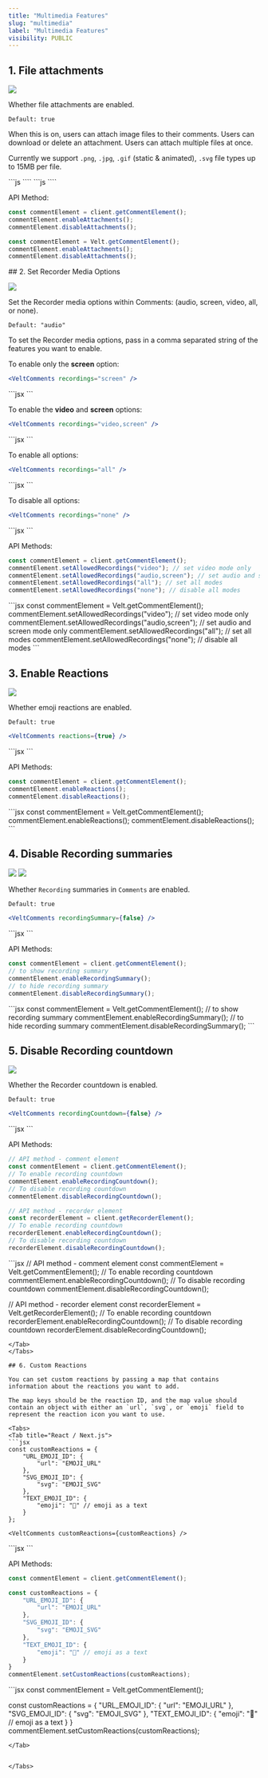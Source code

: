 ```yaml
---
title: "Multimedia Features"
slug: "multimedia"
label: "Multimedia Features"
visibility: PUBLIC
---
```





## 1. File attachments

![](/images/file-attachment.png)

Whether file attachments are enabled.

`Default: true`

When this is on, users can attach image files to their comments. Users can download or delete an attachment. Users can attach multiple files at once.

Currently we support `.png`, `.jpg`, `.gif` (static & animated), `.svg` file types up to 15MB per file.

<Tabs>
<Tab title="React / Next.js">
```js
<VeltComments attachments={true} />
````
</Tab>

<Tab title="HTML / Other Frameworks">
```js
<velt-comments attachments="true"></velt-comments>
````
</Tab>

</Tabs>

API Method:
<Tabs>
<Tab title="React / Next.js">
```jsx
const commentElement = client.getCommentElement();
commentElement.enableAttachments();
commentElement.disableAttachments();
```
</Tab>

<Tab title="HTML / Other Frameworks">

```jsx
const commentElement = Velt.getCommentElement();
commentElement.enableAttachments();
commentElement.disableAttachments();
```
</Tab>

</Tabs>
## 2. Set Recorder Media Options

![](/images/recorder.png)

Set the Recorder media options within Comments: (audio, screen, video, all, or none).

`Default: "audio"`

To set the Recorder media options, pass in a comma separated string of the features you want to enable. 


To enable only the **screen** option:
<Tabs>
<Tab title="React / Next.js">
```jsx
<VeltComments recordings="screen" />
```
</Tab>

<Tab title="HTML / Other Frameworks">
```jsx
<velt-comments recordings="screen"></velt-comments>
```

</Tab>
</Tabs>


To enable the **video** and **screen** options:
<Tabs>
<Tab title="React / Next.js">
```jsx
<VeltComments recordings="video,screen" />
```
</Tab>

<Tab title="HTML / Other Frameworks">
```jsx
<velt-comments recordings="video,screen"></velt-comments>
```
</Tab>
</Tabs>


To enable all options:
<Tabs>
<Tab title="React / Next.js">
```jsx
<VeltComments recordings="all" />
```
</Tab>

<Tab title="HTML / Other Frameworks">
```jsx
<velt-comments recordings="all"></velt-comments>
```
</Tab>
</Tabs>


To disable all options:
<Tabs>
<Tab title="React / Next.js">
```jsx
<VeltComments recordings="none" />
```
</Tab>

<Tab title="HTML / Other Frameworks">
```jsx
<velt-comments recordings="none"></velt-comments>
```
</Tab>
</Tabs>


API Methods:
<Tabs>
<Tab title="React / Next.js">
```jsx
const commentElement = client.getCommentElement();
commentElement.setAllowedRecordings("video"); // set video mode only
commentElement.setAllowedRecordings("audio,screen"); // set audio and screen mode only
commentElement.setAllowedRecordings("all"); // set all modes
commentElement.setAllowedRecordings("none"); // disable all modes
```
</Tab>

<Tab title="HTML / Other Frameworks">
```jsx
const commentElement = Velt.getCommentElement();
commentElement.setAllowedRecordings("video"); // set video mode only
commentElement.setAllowedRecordings("audio,screen"); // set audio and screen mode only
commentElement.setAllowedRecordings("all"); // set all modes
commentElement.setAllowedRecordings("none"); // disable all modes
```
</Tab>
</Tabs>



## 3. Enable Reactions
![](/images/reactions.png)

Whether emoji reactions are enabled.

`Default: true`
<Tabs>
<Tab title="React / Next.js">
```jsx
<VeltComments reactions={true} />
```
</Tab>

<Tab title="HTML / Other Frameworks">
```jsx
<velt-comments reactions="true"></velt-comments>
```

</Tab>
</Tabs>


API Methods:
<Tabs>
<Tab title="React / Next.js">
```jsx
const commentElement = client.getCommentElement();
commentElement.enableReactions();
commentElement.disableReactions();
```
</Tab>

<Tab title="HTML / Other Frameworks">
```jsx
const commentElement = Velt.getCommentElement();
commentElement.enableReactions();
commentElement.disableReactions();
```
</Tab>
</Tabs>



## 4. Disable Recording summaries

![](/images/transcript-comment.png)
![](/images/transcript-summary.png)


Whether `Recording` summaries in `Comments` are enabled.

`Default: true`
<Tabs>
<Tab title="React / Next.js">
```jsx
<VeltComments recordingSummary={false} />
```
</Tab>

<Tab title="HTML / Other Frameworks">
```jsx
<velt-comments recording-summary="false"></velt-comments>
```

</Tab>


</Tabs>


API Methods:
<Tabs>
<Tab title="React / Next.js">
```jsx
const commentElement = client.getCommentElement();
// to show recording summary
commentElement.enableRecordingSummary();
// to hide recording summary
commentElement.disableRecordingSummary();
```
</Tab>
<Tab title="HTML / Other Frameworks">
```jsx
const commentElement = Velt.getCommentElement();
// to show recording summary
commentElement.enableRecordingSummary();
// to hide recording summary
commentElement.disableRecordingSummary();
```
</Tab>


</Tabs>


## 5. Disable Recording countdown
![](/gifs/recording-countdown.gif)

Whether the Recorder countdown is enabled.

`Default: true`
<Tabs>
<Tab title="React / Next.js">
```jsx
<VeltComments recordingCountdown={false} />
```
</Tab>

<Tab title="HTML / Other Frameworks">
```jsx
<velt-comments recording-countdown="false"></velt-comments>
```

</Tab>


</Tabs>


API Methods:
<Tabs>
<Tab title="React / Next.js">

```jsx
// API method - comment element
const commentElement = client.getCommentElement();
// To enable recording countdown
commentElement.enableRecordingCountdown();
// To disable recording countdown
commentElement.disableRecordingCountdown();

// API method - recorder element
const recorderElement = client.getRecorderElement();
// To enable recording countdown
recorderElement.enableRecordingCountdown();
// To disable recording countdown
recorderElement.disableRecordingCountdown();
```
</Tab>

<Tab title="HTML / Other Frameworks">
```jsx
// API method - comment element
const commentElement = Velt.getCommentElement();
// To enable recording countdown
commentElement.enableRecordingCountdown();
// To disable recording countdown
commentElement.disableRecordingCountdown();

// API method - recorder element
const recorderElement = Velt.getRecorderElement();
// To enable recording countdown
recorderElement.enableRecordingCountdown();
// To disable recording countdown
recorderElement.disableRecordingCountdown();
```
</Tab>
</Tabs>

## 6. Custom Reactions

You can set custom reactions by passing a map that contains information about the reactions you want to add.

The map keys should be the reaction ID, and the map value should contain an object with either an `url`, `svg`, or `emoji` field to represent the reaction icon you want to use.

<Tabs>
<Tab title="React / Next.js">
```jsx
const customReactions = {
    "URL_EMOJI_ID": {
        "url": "EMOJI_URL"
    },
    "SVG_EMOJI_ID": {
        "svg": "EMOJI_SVG"
    },
    "TEXT_EMOJI_ID": {
        "emoji": "🤣" // emoji as a text
    }
};

<VeltComments customReactions={customReactions} />
```
</Tab>

<Tab title="HTML / Other Frameworks">
```jsx
<velt-comments
  custom-reactions='{"fire_url":{"url":"https://em-content.zobj.net/source/apple/391/fire_1f525.png"},"svg_face":{"svg":"EMOJI_SVG"},"text_emoji":{"emoji":"🤣"}}'>
</velt-comments>
```
</Tab>


</Tabs>


API Methods:
<Tabs>
<Tab title="React / Next.js">
```jsx
const commentElement = client.getCommentElement();

const customReactions = {
    "URL_EMOJI_ID": {
        "url": "EMOJI_URL"
    },
    "SVG_EMOJI_ID": {
        "svg": "EMOJI_SVG"
    },
    "TEXT_EMOJI_ID": {
        "emoji": "🤣" // emoji as a text
    }
}
commentElement.setCustomReactions(customReactions);
```
</Tab>
<Tab title="HTML / Other Frameworks">
```jsx
const commentElement = Velt.getCommentElement();

const customReactions = {
    "URL_EMOJI_ID": {
        "url": "EMOJI_URL"
    },
    "SVG_EMOJI_ID": {
        "svg": "EMOJI_SVG"
    },
    "TEXT_EMOJI_ID": {
        "emoji": "🤣" // emoji as a text
    }
}
commentElement.setCustomReactions(customReactions);
```
</Tab>


</Tabs>